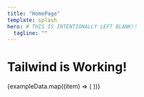 ```yaml
---
title: "HomePage"
template: splash
hero: # THIS IS INTENTIONALLY LEFT BLANK!!
  tagline: ""
---
```



<h1 class="text-4xl font-bold text-red-500">Tailwind is Working!</h1>
<Example />
{exampleData.map((item) => (
  <ExampleBetter
    imageSrc={item.imageSrc}
    text={item.text}
    imageClass={item.imageClass}
  />
))}
